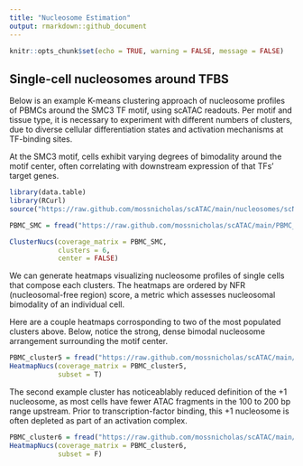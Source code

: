 ```yaml
---
title: "Nucleosome Estimation"
output: rmarkdown::github_document
---
```


```r
knitr::opts_chunk$set(echo = TRUE, warning = FALSE, message = FALSE)
```

## Single-cell nucleosomes around TFBS

Below is an example K-means clustering approach of nucleosome profiles of PBMCs around the SMC3 TF motif, using scATAC readouts. Per motif and tissue type, it is necessary to experiment with different numbers of clusters, due to diverse cellular differentiation states and activation mechanisms at TF-binding sites. 

At the SMC3 motif, cells exhibit varying degrees of bimodality around the motif center, often correlating with downstream expression of that TFs' target genes. 

```r
library(data.table)
library(RCurl)
source("https://raw.github.com/mossnicholas/scATAC/main/nucleosomes/scNuc_cluster.R")

PBMC_SMC = fread("https://raw.github.com/mossnicholas/scATAC/main/PBMC_mats/PBMC_SMC_cov_mat.txt")

ClusterNucs(coverage_matrix = PBMC_SMC, 
            clusters = 6, 
            center = FALSE)

```

We can generate heatmaps visualizing nucleosome profiles of single cells that compose each clusters. The heatmaps are ordered by NFR (nucleosomal-free region) score, a metric which assesses nucleosomal bimodality of an individual cell. 

Here are a couple heatmaps corrosponding to two of the most populated clusters above. Below, notice the strong, dense bimodal nucleosome arrangement surrounding the motif center. 


```r
PBMC_cluster5 = fread("https://raw.github.com/mossnicholas/scATAC/main/PBMC_mats/PBMC_SMC_cluster5.txt")
HeatmapNucs(coverage_matrix = PBMC_cluster5,
            subset = T)

```

The second example cluster has noticeablably reduced definition of the +1 nucleosome, as most cells have fewer ATAC fragments in the 100 to 200 bp range upstream. Prior to transcription-factor binding, this +1 nucleosome is often depleted as part of an activation complex. 

```r
PBMC_cluster6 = fread("https://raw.github.com/mossnicholas/scATAC/main/PBMC_mats/PBMC_SMC_cluster6.txt")
HeatmapNucs(coverage_matrix = PBMC_cluster6,
            subset = F) 
```

